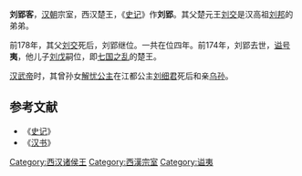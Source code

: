 '''刘郢客'''{{BD||？|前174年||catIdx=L}}，[[汉朝|汉朝]]宗室，西汉楚王，《[[史记|史记]]》作'''刘郢'''。其父楚元王[[刘交|刘交]]是汉高祖[[刘邦|刘邦]]的弟弟。

前178年，其父[[刘交|刘交]]死后，刘郢继位。一共在位四年。前174年，刘郢去世，[[谥号|谥号]]'''夷'''，他儿子[[刘戊|刘戊]]嗣位，即[[七国之乱|七国之乱]]的楚王。

[[汉武帝|汉武帝]]时，其曾孙女[[解忧公主|解忧公主]]在江都公主[[刘细君|刘细君]]死后和亲[[乌孙|乌孙]]。

{{start box}}
{{s-before|元王[[刘交|刘交]]|前201年——前179年（23年）}}
{{s-title|[[西汉|西汉]][[楚王|楚王]]|前178年—前175年（4年）}}
{{s-after|[[刘戊|刘戊]]|前174年——前154年（21年）}}
{{end box}}

==参考文献==
*《[[史记|史记]]》
*《[[汉书|汉书]]》
{{西漢諸侯王}}
{{漢朝人物小作品}}
[[Category:西汉诸侯王|Category:西汉诸侯王]]
[[Category:西漢宗室|Category:西漢宗室]]
[[Category:谥夷|Category:谥夷]]